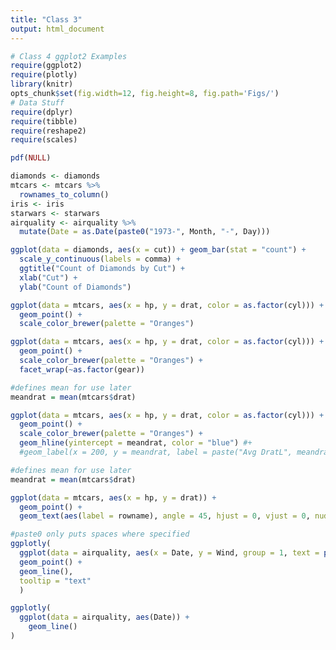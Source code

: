 ```yaml
---
title: "Class 3"
output: html_document
---
```


```r
# Class 4 ggplot2 Examples
require(ggplot2)
require(plotly)
library(knitr)
opts_chunk$set(fig.width=12, fig.height=8, fig.path='Figs/')
# Data Stuff
require(dplyr)
require(tibble)
require(reshape2)
require(scales)

pdf(NULL)

diamonds <- diamonds
mtcars <- mtcars %>%
  rownames_to_column()
iris <- iris
starwars <- starwars
airquality <- airquality %>%
  mutate(Date = as.Date(paste0("1973-", Month, "-", Day)))
```



```r
ggplot(data = diamonds, aes(x = cut)) + geom_bar(stat = "count") +
  scale_y_continuous(labels = comma) + 
  ggtitle("Count of Diamonds by Cut") +
  xlab("Cut") + 
  ylab("Count of Diamonds")
```

```r
ggplot(data = mtcars, aes(x = hp, y = drat, color = as.factor(cyl))) +
  geom_point() +
  scale_color_brewer(palette = "Oranges")
```

```r
ggplot(data = mtcars, aes(x = hp, y = drat, color = as.factor(cyl))) +
  geom_point() +
  scale_color_brewer(palette = "Oranges") + 
  facet_wrap(~as.factor(gear))
```

```r
#defines mean for use later
meandrat = mean(mtcars$drat)

ggplot(data = mtcars, aes(x = hp, y = drat, color = as.factor(cyl))) +
  geom_point() +
  scale_color_brewer(palette = "Oranges") +
  geom_hline(yintercept = meandrat, color = "blue") #+
  #geom_label(x = 200, y = meandrat, label = paste("Avg DratL", meandrat))
```
```r
#defines mean for use later
meandrat = mean(mtcars$drat)

ggplot(data = mtcars, aes(x = hp, y = drat)) +
  geom_point() +
  geom_text(aes(label = rowname), angle = 45, hjust = 0, vjust = 0, nudge_y = .5)
```

```r
#paste0 only puts spaces where specified
ggplotly(
  ggplot(data = airquality, aes(x = Date, y = Wind, group = 1, text = paste0("<b>", format(Date, "%B %d"), "</b>: ", Wind))) +
  geom_point() +
  geom_line(),
  tooltip = "text"
  )
```

```r
ggplotly(
  ggplot(data = airquality, aes(Date)) +
    geom_line()
)
```